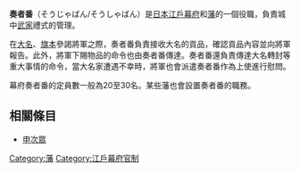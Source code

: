 {{japanese|japanese=奏者番|kana=そうしゃばん|romaji=Sōshaban}}
'''奏者番'''（そうじゃばん/そうしゃばん）是[[日本|日本]][[江戶幕府|江戶幕府]]和[[藩_(日本)|藩]]的一個役職，負責城中[[武家|武家]]禮式的管理。

在[[大名_(稱謂)|大名]]、[[旗本|旗本]]參謁將軍之際，奏者番負責接收大名的貢品，確認貢品內容並向將軍報告。此外，將軍下賜物品的命令也由奏者番傳達。奏者番還負責傳達大名轉封等重大事情的命令，當大名家遭遇不幸時，將軍也會派遣奏者番作為上使進行慰問。

幕府奏者番的定員數一般為20至30名。某些藩也會設置奏者番的職務。

==相關條目==
*[[申次眾|申次眾]]
[[Category:藩|Category:藩]]
[[Category:江戶幕府官制|Category:江戶幕府官制]]